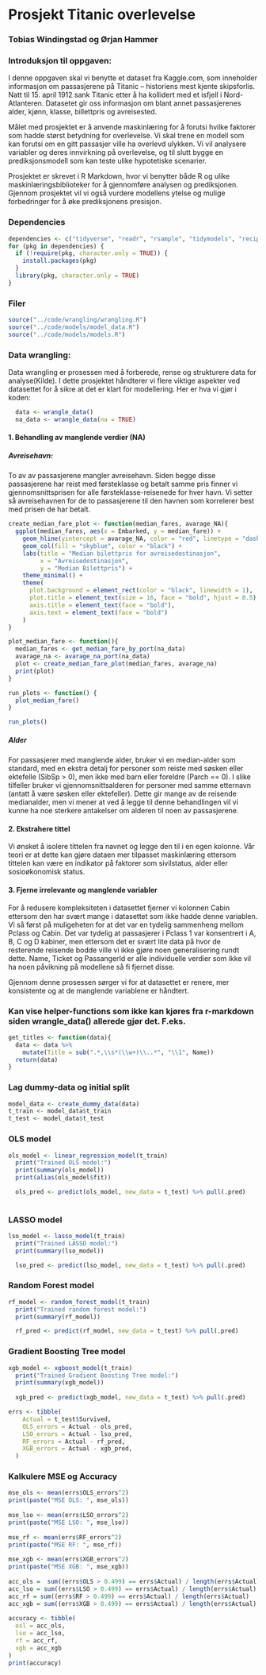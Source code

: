 # Prosjekt Titanic overlevelse
### Tobias Windingstad og Ørjan Hammer

### Introduksjon til oppgaven:

I denne oppgaven skal vi benytte et dataset fra Kaggle.com, som inneholder informasjon om passasjerene på Titanic – historiens mest kjente skipsforlis. Natt til 15. april 1912 sank Titanic etter å ha kollidert med et isfjell i Nord-Atlanteren. Datasetet gir oss informasjon om blant annet passasjerenes alder, kjønn, klasse, billettpris og avreisested.

Målet med prosjektet er å anvende maskinlæring for å forutsi hvilke faktorer som hadde størst betydning for overlevelse. Vi skal trene en modell som kan forutsi om en gitt passasjer ville ha overlevd ulykken. Vi vil analysere variabler og deres innvirkning på overlevelse, og til slutt bygge en prediksjonsmodell som kan teste ulike hypotetiske scenarier.

Prosjektet er skrevet i R Markdown, hvor vi benytter både R og ulike maskinlæringsbiblioteker for å gjennomføre analysen og prediksjonen. Gjennom prosjektet vil vi også vurdere modellens ytelse og mulige forbedringer for å øke prediksjonens presisjon.


### Dependencies
```r
dependencies <- c("tidyverse", "readr", "rsample", "tidymodels", "recipes", "glmnet", "ranger")
for (pkg in dependencies) {
  if (!require(pkg, character.only = TRUE)) {
    install.packages(pkg)
  }
  library(pkg, character.only = TRUE)
}
```

### Filer
```r
source("../code/wrangling/wrangling.R")
source("../code/models/model_data.R")
source("../code/models/models.R")
```

### Data wrangling:
Data wrangling er prosessen med å forberede, rense og strukturere data for analyse(Kilde). I dette prosjektet håndterer vi flere viktige aspekter ved datasettet for å sikre at det er klart for modellering. Her er hva vi gjør i koden:

```r
  data <- wrangle_data()
  na_data <- wrangle_data(na = TRUE)
```

#### 1. Behandling av manglende verdier (NA)

##### Avreisehavn: 
To av av passasjerene mangler avreisehavn. Siden begge disse passasjerene har reist med førsteklasse og betalt samme pris finner vi gjennomsnittsprisen for alle førsteklasse-reisenede for hver havn. Vi setter så avreisehavnen for de to passasjerene til den havnen som korrelerer best med prisen de har betalt.

```r
create_median_fare_plot <- function(median_fares, avarage_NA){
  ggplot(median_fares, aes(x = Embarked, y = median_fare)) +
    geom_hline(yintercept = avarage_NA, color = "red", linetype = "dashed", size = 1) +
    geom_col(fill = "skyblue", color = "black") +
    labs(title = "Median bilettpris for avreisedestinasjon",
         x = "Avreisedestinasjon",
         y = "Median Bilettpris") +
    theme_minimal() +
    theme(
      plot.background = element_rect(color = "black", linewidth = 1),
      plot.title = element_text(size = 16, face = "bold", hjust = 0.5),
      axis.title = element_text(face = "bold"),
      axis.text = element_text(face = "bold")
    )
}

plot_median_fare <- function(){
  median_fares <- get_median_fare_by_port(na_data)
  avarage_na <- avarage_na_port(na_data)
  plot <- create_median_fare_plot(median_fares, avarage_na)
  print(plot)
}

run_plots <- function() {
  plot_median_fare()
}

run_plots()
```

##### Alder
For passasjerer med manglende alder, bruker vi en median-alder som standard, med en ekstra detalj for personer som reiste med søsken eller ektefelle (SibSp > 0), men ikke med barn eller foreldre (Parch == 0). I slike tilfeller bruker vi gjennomsnittsalderen for personer med samme etternavn (antatt å være søsken eller ektefeller). Dette gir mange av de reisende medianalder, men vi mener at ved å legge til denne behandlingen vil vi kunne ha noe sterkere antakelser om alderen til noen av passasjerene.

#### 2. Ekstrahere tittel
Vi ønsket å isolere tittelen fra navnet og legge den til i en egen kolonne. Vår teori er at dette kan gjøre dataen mer tilpasset maskinlæring ettersom tittelen kan være en indikator på faktorer som sivilstatus, alder eller sosioøkonomisk status. 

#### 3. Fjerne irrelevante og manglende variabler
For å redusere kompleksiteten i datasettet fjerner vi kolonnen Cabin ettersom den har svært mange i datasettet som ikke hadde denne variablen. Vi så først på muligeheten for at det var en tydelig sammenheng mellom Pclass og Cabin. Det var tydelig at passasjerer i Pclass 1 var konsentrert i A, B, C og D kabiner, men ettersom det er svært lite data på hvor de resterende reisende bodde ville vi ikke gjøre noen generalisering rundt dette. Name, Ticket og PassangerId er alle individuelle verdier som ikke vil ha noen påvikning på modellene så fi fjernet disse.


Gjennom denne prosessen sørger vi for at datasettet er renere, mer konsistente og at de manglende variablene er håndtert. 



### Kan vise helper-functions som ikke kan kjøres fra r-markdown siden wrangle_data() allerede gjør det. F.eks.

```r
get_titles <- function(data){
  data <- data %>%
    mutate(Title = sub(".*,\\s*(\\w+)\\..*", "\\1", Name))
  return(data)
}
```


### Lag dummy-data og initial split
```r
model_data <- create_dummy_data(data)
t_train <- model_data$t_train
t_test <- model_data$t_test
```

### OLS model
```r
ols_model <- linear_regression_model(t_train)
  print("Trained OLS model:")
  print(summary(ols_model))
  print(alias(ols_model$fit))

  ols_pred <- predict(ols_model, new_data = t_test) %>% pull(.pred)
  
```

### LASSO model
```r
lso_model <- lasso_model(t_train)
  print("Trained LASSO model:")
  print(summary(lso_model))

  lso_pred <- predict(lso_model, new_data = t_test) %>% pull(.pred)
```

### Random Forest model
```r
rf_model <- random_forest_model(t_train)
  print("Trained random forest model:")
  print(summary(rf_model))

  rf_pred <- predict(rf_model, new_data = t_test) %>% pull(.pred)
```

### Gradient Boosting Tree model
```r
xgb_model <- xgboost_model(t_train)
  print("Trained Gradient Boosting Tree model:")
  print(summary(xgb_model))
  
  xgb_pred <- predict(xgb_model, new_data = t_test) %>% pull(.pred)
```


```r
errs <- tibble(
    Actual = t_test$Survived,
    OLS_errors = Actual - ols_pred,
    LSO_errors = Actual - lso_pred,
    RF_errors = Actual - rf_pred,
    XGB_errors = Actual - xgb_pred,
  ) 
```

### Kalkulere MSE og Accuracy
```r
mse_ols <- mean(errs$OLS_errors^2)
print(paste("MSE OLS: ", mse_ols))
  
mse_lso <- mean(errs$LSO_errors^2)
print(paste("MSE LSO: ", mse_lso))
  
mse_rf <- mean(errs$RF_errors^2)
print(paste("MSE RF: ", mse_rf))
  
mse_xgb <- mean(errs$XGB_errors^2)
print(paste("MSE XGB: ", mse_xgb))
  
acc_ols =  sum((errs$OLS > 0.499) == errs$Actual) / length(errs$Actual)
acc_lso = sum((errs$LSO > 0.499) == errs$Actual) / length(errs$Actual)
acc_rf = sum((errs$RF > 0.499) == errs$Actual) / length(errs$Actual)
acc_xgb = sum((errs$XGB > 0.499) == errs$Actual) / length(errs$Actual)
  
accuracy <- tibble(
  osl = acc_ols,
  lso = acc_lso,
  rf = acc_rf,
  xgb = acc_xgb
)
print(accuracy)
```






